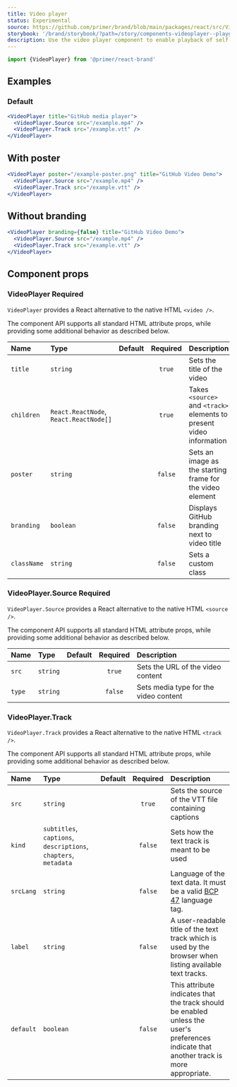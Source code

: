 ```yaml
---
title: Video player
status: Experimental
source: https://github.com/primer/brand/blob/main/packages/react/src/VideoPlayer/VideoPlayer.tsx
storybook: '/brand/storybook/?path=/story/components-videoplayer--playground'
description: Use the video player component to enable playback of self-hosted videos
---
```



```js
import {VideoPlayer} from '@primer/react-brand'
```

## Examples

### Default

```jsx live
<VideoPlayer title="GitHub media player">
  <VideoPlayer.Source src="/example.mp4" />
  <VideoPlayer.Track src="/example.vtt" />
</VideoPlayer>
```

## With poster

```jsx live
<VideoPlayer poster="/example-poster.png" title="GitHub Video Demo">
  <VideoPlayer.Source src="/example.mp4" />
  <VideoPlayer.Track src="/example.vtt" />
</VideoPlayer>
```

## Without branding

```jsx live
<VideoPlayer branding={false} title="GitHub Video Demo">
  <VideoPlayer.Source src="/example.mp4" />
  <VideoPlayer.Track src="/example.vtt" />
</VideoPlayer>
```

## Component props

<h3>
  VideoPlayer <Label>Required</Label>
</h3>

`VideoPlayer` provides a React alternative to the native HTML `<video />`.

The component API supports all standard HTML attribute props, while providing some additional behavior as described below.

| Name        | Type                                   | Default | Required | Description                                                          |
| :---------- | :------------------------------------- | :-----: | :------: | :------------------------------------------------------------------- |
| `title`     | `string`                               |         |  `true`  | Sets the title of the video                                          |
| `children`  | `React.ReactNode`, `React.ReactNode[]` |         |  `true`  | Takes `<source>` and `<track>` elements to present video information |
| `poster`    | `string`                               |         | `false`  | Sets an image as the starting frame for the video element            |
| `branding`  | `boolean`                              |         | `false`  | Displays GitHub branding next to video title                         |
| `className` | `string`                               |         | `false`  | Sets a custom class                                                  |

<h3>
  VideoPlayer.Source <Label>Required</Label>
</h3>

`VideoPlayer.Source` provides a React alternative to the native HTML `<source />`.

The component API supports all standard HTML attribute props, while providing some additional behavior as described below.

| Name   | Type     | Default | Required | Description                           |
| :----- | :------- | :-----: | :------: | :------------------------------------ |
| `src`  | `string` |         |  `true`  | Sets the URL of the video content     |
| `type` | `string` |         | `false`  | Sets media type for the video content |

<h3>VideoPlayer.Track</h3>

`VideoPlayer.Track` provides a React alternative to the native HTML `<track />`.

The component API supports all standard HTML attribute props, while providing some additional behavior as described below.

| Name      | Type                                                            | Default | Required | Description                                                                                                                              |
| :-------- | :-------------------------------------------------------------- | :-----: | :------: | :--------------------------------------------------------------------------------------------------------------------------------------- |
| `src`     | `string`                                                        |         |  `true`  | Sets the source of the VTT file containing captions                                                                                      |
| `kind`    | `subtitles`, `captions`, `descriptions`, `chapters`, `metadata` |         | `false`  | Sets how the text track is meant to be used                                                                                              |
| `srcLang` | `string`                                                        |         | `false`  | Language of the text data. It must be a valid [BCP 47](https://r12a.github.io/app-subtags/) language tag.                                |
| `label`   | `string`                                                        |         | `false`  | A user-readable title of the text track which is used by the browser when listing available text tracks.                                 |
| `default` | `boolean`                                                       |         | `false`  | This attribute indicates that the track should be enabled unless the user's preferences indicate that another track is more appropriate. |

